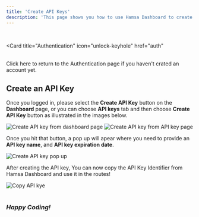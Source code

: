 ```yaml
---
title: 'Create API Keys'
description: 'This page shows you how to use Hamsa Dashboard to create new API keys.'
---
```


&nbsp;
&nbsp;

<Card
    title="Authentication"
    icon="unlock-keyhole"
    href="auth"
  >
  <br />
    Click here to return to the Authentication page if you haven't crated an account yet.
  </Card>

## Create an API Key

Once you logged in, please select the <b>Create API Key</b> button on the <b>Dashboard</b> page, or you can choose
<b>API keys</b> tab and then choose <b>Create API Key</b> button as illustrated in the images below.

<img src="/images/create-api-key-tab.png" alt="Create API key from dashboard page" />
<img src="/images/create-api-key-tab-button.png" alt="Create API key from API key page" />

Once you hit that button, a pop up will apear where you need to provide an <b>API key name</b>, and <b>API key expiration date</b>.

<img src="/images/create-api-key-popup.png" alt="Create API key pop up" />

After creating the API key, You can now copy the API Key Identifier from Hamsa Dashboard and use it in the routes!

<img src="/images/copy-api-key-id.png" alt="Copy API kye" />

<br />
<br />

### _Happy Coding!_
